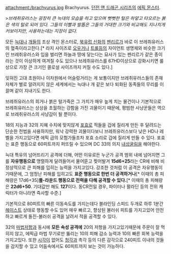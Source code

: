 attachment:/brachyurus.jpg
Brachyurus. [[던전 앤 드래곤 시리즈]]의 [[에픽 몬스터]].

>''브레취유러스는 굉장히 큰 늑대의 모습을 하고 있으며 뻣뻣한 털은 하얗고 타오르는 붉은 색의 털로 되어 있다. 그들의 이빨과 발톱은 그들의 거대한 크기와 비교해도 지나치게 커보이지만, 사용하는데는 지장이 없다.''

모든 [[늑대]]나 [[개]]들의 조상 격인 몬스터로, [[북유럽 신화]]의 [[펜리르]]가 바로 이 브레취유러스의 혈족이라고한다.[* 라지 사이즈로 [[오우거]]나 [[트롤]]등의 자이언트 생명체와 비슷한 크기인 브레취유러스와 입을 벌리면 하늘과 땅에 닿는다는 묘사가 있는 펜리르가 같은 종이라는 것이 이상하게 여겨질 수도 있으나 브레취유러스를 67HD이상으로 강화시키면 룰상으로 가장 큰 크기인 콜로설 사이즈까지 커질 수도 있다.]

잊혀진 고대 초원이나 이차원에서 어슬렁거리는 게 보통이지만 브레취유러스들의 존재 자체가 별로 알려지지 않은 세계에서는 늑대나 개 같은 보다 퇴화된 동족들의 무리를 이끌며 같이 지내기도 한다.

브레취유러스의 희거나 붉은 털가죽은 그 가치가 매우 높게 치는 물건이나 기본적으로 브레취유러스는 상상을 초월하는 강함을 가진 괴물이기 때문에, 평범한 사냥꾼들은 역으로 브레취유러스의 사냥감이 될 뿐이다.

18의 지능과 32의 지혜 수치에 맞지않게 [[포효]]로 적들을 겁에 질리게 만든 후 달려드는 단순한 전법을 사용하지만, 워낙 강력한 괴물이다보니 브레취유러스보다 낮은 HD나 레벨을 가지고있다면 에픽 급의 모험가들조차 포효 소리로 겁에 질리게 만들 수 있다. 포효는 표준 행동으로 60피트까지 퍼뜨릴 수 있으며 DC 33의 의지 [[내성굴림]]을 해야한다.

늑대 특유의 넘어뜨리기 공격에 더해, 어떤 이유로든 누군가 공격 범위 내에 넘어지면 그를 '''자유행동으로''' 맹렬하게 달려들어서 물어뜯고 찢어발겨 '''15d6+25'''라는 CR에 비해 비정상적으로 큰 피해를 입히는 능력을 가지고있다. 강조한 것처럼 이 공격은 자유행동이기때문에, 그 엄청난 피해를 입히고도 '''표준 행동으로 한번 더 공격하거나'''[* 이때의 총 피해량은 17d6+35]'''풀-라운드 행동으로 전력을 다해 공격할 수 있다.'''[* 이때의 총 피해량은 '''22d6+50'''. 기대값만 해도 '''127'''이다. 동CR전일 경우, 파이터나 팔라딘 등의 전위 캐릭터가 아니라면 즉사할 수준.]

기본적으로 80피트의 빠른 이동속도를 가지는데다 블라인딩 스피드 두개로 하루 1분간 [[헤이스트]] 상태로 행동할 수도 있어 매우 빠르고, 향상된 불러쉬 피트를 가지고있어 안전하고 빠르게 돌진-불러쉬 공격을 날려서 적을 공격할 수 있다.

32의 [[마법저항]]과 동시에 '''모든 속성 공격에''' 20의 저항을 가지고있기때문에 주문이 잘 먹히지 않고, 에픽급 마법 무기로만 뚫리는 10의 피해 감소 능력과 10의 빠른 회복 능력을 가지고있다. 또한 [[시각]]이 없어도 [[청각]]과 촉각 등의 다른 감각으로 240피트 이내의 것들을 감지할 수 있고 어둠속에서도 60피트까지 보는 것이 가능하다.
